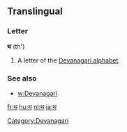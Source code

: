 ==Translingual==

===Letter===
'''थ''' (th')

# A letter of the [[Devanagari alphabet]].

===See also===
* [[w:Devanagari]]

[[Category:Devanagari]]

[[fr:थ]]
[[hu:थ]]
[[nl:थ]]
[[ja:थ]]